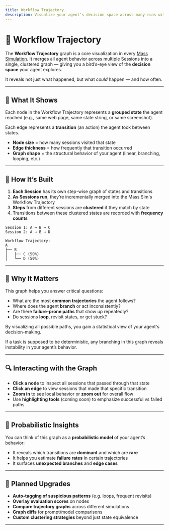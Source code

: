 ```yaml
---
title: Workflow Trajectory
description: Visualize your agent’s decision space across many runs with the Workflow Trajectory graph.
---
```



# 🧭 Workflow Trajectory

The **Workflow Trajectory** graph is a core visualization in every [Mass Simulation](/mass-simulations). It merges all agent behavior across multiple Sessions into a single, clustered graph — giving you a bird’s-eye view of the **decision space** your agent explores.

It reveals not just what happened, but what *could* happen — and how often.

---

## 🧠 What It Shows

Each node in the Workflow Trajectory represents a **grouped state** the agent reached (e.g., same web page, same state string, or same screenshot).

Each edge represents a **transition** (an action) the agent took between states.

- **Node size** = how many sessions visited that state
- **Edge thickness** = how frequently that transition occurred
- **Graph shape** = the structural behavior of your agent (linear, branching, looping, etc.)


---

## 🔄 How It’s Built

1. **Each Session** has its own step-wise graph of states and transitions
2. **As Sessions run**, they’re incrementally merged into the Mass Sim's Workflow Trajectory
3. **Steps** from different sessions are **clustered** if they match by state
4. Transitions between these clustered states are recorded with **frequency counts**

```text
Session 1: A → B → C
Session 2: A → B → D

Workflow Trajectory:
A
├── B
│   ├── C (50%)
│   └── D (50%)
```


---

## 🎯 Why It Matters

This graph helps you answer critical questions:

- What are the most **common trajectories** the agent follows?
- Where does the agent **branch** or act inconsistently?
- Are there **failure-prone paths** that show up repeatedly?
- Do sessions **loop**, revisit states, or get stuck?

By visualizing all possible paths, you gain a statistical view of your agent's decision-making.

<Callout type="warning">
If a task is supposed to be deterministic, any branching in this graph reveals instability in your agent’s behavior.
</Callout>

---

## 🔍 Interacting with the Graph

- **Click a node** to inspect all sessions that passed through that state
- **Click an edge** to view sessions that made that specific transition
- **Zoom in** to see local behavior or **zoom out** for overall flow
- Use **highlighting tools** (coming soon) to emphasize successful vs failed paths


---

## 🔢 Probabilistic Insights

You can think of this graph as a **probabilistic model** of your agent’s behavior:

- It reveals which transitions are **dominant** and which are **rare**
- It helps you estimate **failure rates** in certain trajectories
- It surfaces **unexpected branches** and **edge cases**


---

## 🔮 Planned Upgrades

- **Auto-tagging of suspicious patterns** (e.g. loops, frequent revisits)
- **Overlay evaluation scores** on nodes
- **Compare trajectory graphs** across different simulations
- **Graph diffs** for prompt/model comparisons
- **Custom clustering strategies** beyond just state equivalence

---


